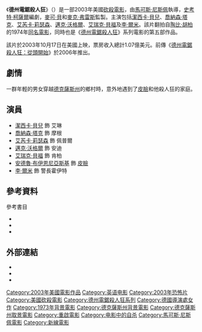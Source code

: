 {{About|2003年電影|原著電影|德州電鋸殺人狂|系列電影|{{link-en|德州電鋸殺人狂系列電影|The Texas Chainsaw Massacre (franchise)}}}}
{{noteTA
|G1=Show
|G2=Movie
|G3=PP
}}
{{Infobox film
| name                 = 德州電鋸殺人狂
| original_name        = {{lang|en|''The Texas Chainsaw Massacre''}}
| image                = The Texas Chainsaw Massacre 2003 Poster.jpg
| alt                  = 
| caption              = 電影海報
| director             = [[馬可斯·尼斯佩|馬可斯·尼斯佩]]
| producer             = {{Plainlist|
* [[麥可·貝|麥可·貝]]
* [[麥克·弗雷斯|麥克·弗雷斯]]
}}
| screenplay           = [[史考特·柯薩爾|史考特·柯薩爾]]
| based_on             = {{based on|[[德州電鋸殺人狂|德州電鋸殺人狂]]|[[陶比·胡柏|陶比·胡柏]]<br />{{le|金·漢高爾|Kim Henkel}}}}
| starring             = {{Plainlist|
* [[潔西卡·貝兒|潔西卡·貝兒]]
* [[喬納森·塔克|喬納森·塔克]]
* [[艾芮卡·莉瑟森|艾芮卡·莉瑟森]]
* [[邁克·沃格爾|邁克·沃格爾]]
* [[艾瑞克·貝福|艾瑞克·貝福]]
* [[李·爾米|李·爾米]]
}}
| narrator             = [[約翰·拉羅克特|約翰·拉羅克特]]
| music                = [[史蒂夫·賈布隆斯基|史蒂夫·賈布隆斯基]]
| cinematography       = [[丹尼爾·珀爾_(攝影指導)|丹尼爾·珀爾]]
| editing              = [[葛倫·史坎特爾伯里|葛倫·史坎特爾伯里]]
| studio               = {{Plainlist|
* Next Entertainment<ref name=afi>{{cite web|url=http://www.afi.com/members//catalog/DetailView.aspx?s=&Movie=62918|title=The Texas Chainsaw Massacre|work=[[AFI_Catalog_of_Feature_Films|AFI Catalog of Feature Films]]|accessdate=2018-07-30|archive-date=2018-04-08|archive-url=https://web.archive.org/web/20180408010307/http://www.afi.com/members//catalog/DetailView.aspx?s=&Movie=62918|dead-url=no}}</ref>
* [[白金沙丘|白金沙丘]]<ref name=afi/>
* Radar Pictures<ref name=afi/>
}}
| distributor          = [[新線影業|新線影業]]<ref name=afi/>
| released             = {{Film date|2003|10|17|美國}}
| runtime              = 98分鐘<!--Theatrical runtime: 98:11--><ref>{{cite web | url=http://bbfc.co.uk/releases/texas-chainsaw-massacre | title=''THE TEXAS CHAINSAW MASSACRE'' (18) | work=[[British_Board_of_Film_Classification|British Board of Film Classification]] | date=2003-09-26 | accessdate=2016-01-13 | archive-date=2016-03-06 | archive-url=https://web.archive.org/web/20160306001241/http://bbfc.co.uk/releases/texas-chainsaw-massacre | dead-url=no }}</ref>
| country              = {{USA}}
| language             = 英語
| budget               = 950萬美元<ref name=BMojo/><ref name=MFleming>{{cite web|author=Fleming, Michael|url=https://variety.com/2009/film/markets-festivals/twisted-moves-to-texas-1118009746/|title=Twisted moves to 'Texas'|work=[[Variety_(magazine)|Variety]]|date=2009-10-08|accessdate=2018-03-09|archive-date=2015-07-08|archive-url=https://web.archive.org/web/20150708205251/https://variety.com/2009/film/markets-festivals/twisted-moves-to-texas-1118009746/|dead-url=no}}</ref>
| gross                = 1.07億美元<ref name=BMojo>{{cite web|url=http://www.boxofficemojo.com/movies/?id=tcm03.htm|title=Financial Information for ''The Texas Chainsaw Massacre'' (2003)|work=[[Box_Office_Mojo|Box Office Mojo]]|accessdate=2018-07-09|archive-date=2018-04-11|archive-url=https://web.archive.org/web/20180411172903/http://www.boxofficemojo.com/movies/?id=tcm03.htm|dead-url=no}}</ref>
| preceded_by          = 
| followed_by          = 
| cn_name              = 
| hk_name              = 
| tw_name              = 
}}

《'''德州電鋸殺人狂'''》（{{lang-en|''The Texas Chainsaw Massacre''}}）是一部2003年美國[[砍殺電影|砍殺電影]]，由[[馬可斯·尼斯佩|馬可斯·尼斯佩]]執導，[[史考特·柯薩爾|史考特·柯薩爾]]編劇，[[麥可·貝|麥可·貝]]和[[麥克·弗雷斯|麥克·弗雷斯]]監製。主演包括[[潔西卡·貝兒|潔西卡·貝兒]]、[[喬納森·塔克|喬納森·塔克]]、[[艾芮卡·莉瑟森|艾芮卡·莉瑟森]]、[[邁克·沃格爾|邁克·沃格爾]]、[[艾瑞克·貝福|艾瑞克·貝福]]及[[李·爾米|李·爾米]]。該片翻拍自[[陶比·胡柏|陶比·胡柏]]的1974年[[德州電鋸殺人狂|同名電影]]，同時也是《[[德州電鋸殺人狂系列電影|德州電鋸殺人狂]]》系列電影的第五部作品。

該片於2003年10月17日在美國上映，票房收入總計1.07億美元。前傳《[[德州電鋸殺人狂：從頭開始|德州電鋸殺人狂：從頭開始]]》於2006年推出。

== 劇情 ==
一群年輕的男女穿越[[德克薩斯州|德克薩斯州]]的鄉村時，意外地遇到了[[皮臉|皮臉]]和他殺人狂的家庭。

== 演員 ==
* [[潔西卡·貝兒|潔西卡·貝兒]] 飾 艾琳
* [[喬納森·塔克|喬納森·塔克]] 飾 摩根
* [[艾芮卡·莉瑟森|艾芮卡·莉瑟森]] 飾 佩普爾
* [[邁克·沃格爾|邁克·沃格爾]] 飾 安迪
* [[艾瑞克·貝福|艾瑞克·貝福]] 飾 肯柏
* [[安德魯·布伊恩尼亞斯基|安德魯·布伊恩尼亞斯基]] 飾 [[皮臉|皮臉]]
* [[李·爾米|李·爾米]] 飾 警長霍伊特

== 參考資料 ==
{{Reflist|30em}}

;參考書目
*{{cite book|title=Style and Form in the Hollywood Slasher Film|last=Elliott-Smith|first=Darren|editor-last=Clayton|editor-first=Wickham|publisher=[[Palgrave_Macmillan|Palgrave Macmillan]]|year=2016|isbn=978-1-137-49647-8|ref=harv|chapter=Queer Erotic Aesthetics in ''Texas Chainsaw Massacre''|chapter-url=https://books.google.com/books?id=DWPeCgAAQBAJ&pg=PA181}} 
*{{cite book|last=Knöppler|first=Christian|year=2017|title=The Monster Always Returns: American Horror Films and Their Remakes|publisher=[[Columbia_University_Press|transcript Verlag]]|location=New York|ref=harv|isbn=978-3-839-43735-3}}
*{{cite book|last1=Maltin|first1=Leonard|title=Leonard Maltin's 2014 Movie Guide|year=2013|publisher=Penguin Group|location=New York|isbn=978-0-451-41810-4|ref=harv|url=https://archive.org/details/isbn_9780451418104}}

== 外部連結 ==
* {{IMDb title|0324216}}
* {{douban|1304129}}
* {{Rotten Tomatoes|texas_chainsaw_massacre}}

{{The Texas Chainsaw Massacre}}
{{馬可斯·尼斯佩}}
{{DEFAULTSORT:Texas Chainsaw Massacre, The}}
[[Category:2003年美國電影作品|Category:2003年美國電影作品]]
[[Category:英语电影|Category:英语电影]]
[[Category:2003年恐怖片|Category:2003年恐怖片]]
[[Category:美國砍殺電影|Category:美國砍殺電影]]
[[Category:德州電鋸殺人狂系列|Category:德州電鋸殺人狂系列]]
[[Category:德國導演處女作|Category:德國導演處女作]]
[[Category:1973年背景電影|Category:1973年背景電影]]
[[Category:德克薩斯州背景電影|Category:德克薩斯州背景電影]]
[[Category:德克薩斯州取景電影|Category:德克薩斯州取景電影]]
[[Category:重啟電影|Category:重啟電影]]
[[Category:电影中的自杀|Category:电影中的自杀]]
[[Category:馬可斯·尼斯佩電影|Category:馬可斯·尼斯佩電影]]
[[Category:新線電影|Category:新線電影]]
